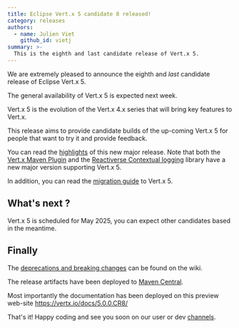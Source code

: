 ```yaml
---
title: Eclipse Vert.x 5 candidate 8 released!
category: releases
authors:
  - name: Julien Viet
    github_id: vietj
summary: >-
  This is the eighth and last candidate release of Vert.x 5.
---
```


We are extremely pleased to announce the eighth and *last* candidate release of Eclipse Vert.x 5.

The general availability of Vert.x 5 is expected next week.

Vert.x 5 is the evolution of the Vert.x 4.x series that will bring key features to Vert.x.

This release aims to provide candidate builds of the up-coming Vert.x 5 for people that
want to try it and provide feedback.

You can read the [highlights](https://vertx.io/blog/whats-new-in-vert-x-5/) of this new major release.
Note that both the [Vert.x Maven Plugin](https://reactiverse.io/vertx-maven-plugin/) and the [Reactiverse Contextual logging](https://reactiverse.io/reactiverse-contextual-logging/) library have a new major version supporting Vert.x 5.

In addition, you can read the [migration guide](https://vertx.io/blog/from-vert-x-4-to-vert-x-5/) to Vert.x 5.

## What's next ?

Vert.x 5 is scheduled for May 2025, you can expect other candidates based in the meantime.

## Finally

The [deprecations and breaking changes](https://github.com/vert-x3/wiki/wiki/5.0.0-Deprecations-and-breaking-changes)
 can be found on the wiki.

The release artifacts have been deployed to [Maven Central](https://search.maven.org/search?q=g:io.vertx%20AND%20v:5.0.0.CR8).

Most importantly the documentation has been deployed on this preview web-site https://vertx.io/docs/5.0.0.CR8/

That's it! Happy coding and see you soon on our user or dev [channels](https://vertx.io/community).
